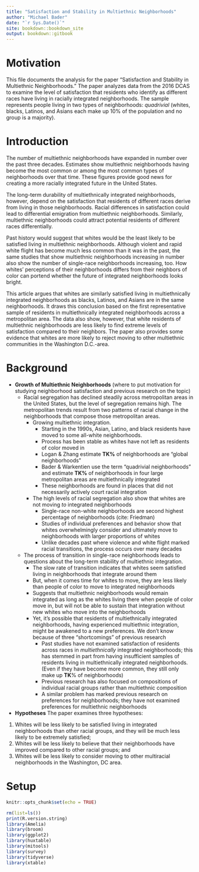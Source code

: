 ---
title: "Satisfaction and Stability in Multiethnic Neighborhoods"
author: "Michael Bader"
date: "`r Sys.Date()`"
site: bookdown::bookdown_site
output: bookdown::gitbook
---

# Motivation
This file documents the analysis for the paper "Satisfaction and Stability in Multiethnic Neighborhoods." The paper analyzes data from the 2016 DCAS to examine the level of satisfaction that residents who identify as different races have living in racially integrated neighborhoods. The sample represents people living in two types of neighborhoods: *quadrivial* (whites, blacks, Latinos, and Asians each make up 10% of the population and no group is a majority). 



# Introduction
The number of multiethnic neighborhoods have expanded in number over the past three decades. Estimates show multiethnic neighborhoods having become the most common or among the most common types of neighborhoods over that time. These figures provide good news for creating a more racially integrated future in the United States. 

The long-term durability of multiethnically integrated neighborhoods, however, depend on the satisfaction that residents of different races derive from living in those neighborhoods. Racial differences in satisfaction could lead to differential emigration from multiethnic neighborhoods. Similarly, multiethnic neighborhoods could attract potential residents of different races differentially. 

Past history would suggest that whites would be the least likely to be satisfied living in multiethnic neighborhoods. Although violent and rapid white flight has become much less common than it was in the past, the same studies that show multiethnic neighborhoods increasing in number also show the number of single-race neighborhoods increasing, too. How whites' perceptions of their neighborhoods differs from their neighbors of color can portend whether the future of integrated neighborhoods looks bright. 

This article argues that whites are similarly satisfied living in multiethnically integrated neighborhoods as blacks, Latinos, and Asians are in the same neighborhoods. It draws this conclusion based on the first representative sample of residents in multiethnically integrated neighborhoods across a metropolitan area. The data also show, however, that white residents of multiethnic neighborhoods are less likely to find extreme levels of satisfaction compared to their neighbors. The paper also provides some evidence that whites are more likely to reject moving to other multiethnic communities in the Washington D.C.-area. 

# Background

* **Growth of Multiethnic Neighborhoods** (where to put motivation for studying neighborhood satisfaction and previous research on the topic)
    * Racial segregation has declined steadily across metropolitan areas in the United States, but the level of segregation remains high. The metropolitan trends result from two patterns of racial change in the neighborhoods that compose those metropolitan areas.
        * Growing multiethnic integration.
            * Starting in the 1990s, Asian, Latino, and black residents have moved to some all-white neighborhoods. 
            * Process has been stable as whites have not left as residents of color moved in
            * Logan & Zhang estimate **TK%** of neighborhoods are "global neighborhoods"
            * Bader & Warkentien use the term "quadrivial neighborhoods" and estimate **TK%** of neighborhoods in four large metropolitan areas are multiethnically integrated
            * These neighborhoods are found in places that did not necessarily actively court racial integration
        * The high levels of racial segregation also show that whites are not moving *to* integrated neighborhoods
            * Single-race non-white neighborhoods are second highest percentage of neighborhoods (cite: Friedman)
            * Studies of individual preferences and behavior show that whites overwhelmingly consider and ultimately move to neighborhoods with larger proportions of whites
            * Unlike decades past where violence and white flight marked racial transitions, the process occurs over many decades
    * The process of transition in single-race neighborhoods leads to questions about the long-term stability of multiethnic integration. 
        * The slow rate of transition indicates that whites seem satisfied living in neighborhoods that integrate around them
        * But, when it comes time for whites to move, they are less likely than people of color to move to integrated neighborhoods
        * Suggests that multiethnic neighborhoods would remain integrated as long as the whites living there when people of color move in, but will not be able to sustain that integration without new whites who move into the neighborhoods
        * Yet, it's possible that residents of multiethnically integrated neighborhoods, having experienced multiethnic integration, might be awakened to a new preferences. We don't know because of three "shortcomings" of previous research
            * Past studies have not examined satisfaction of residents across races in *multiethnically* integrated neighborhoods; this has stemmed in part from having insufficient samples of residents living in multiethnically integrated neighborhoods. (Even if they have become more common, they still only make up **TK**% of neighborhoods)
            * Previous research has also focused on compositions of individual racial groups rather than multiethnic composition
            * A similar problem has marked previous research on preferences for neighborhoods; they have not examined preferences for multiethnic neighborhoods
* **Hypotheses**
The paper examines three hypotheses: 

1. Whites will be less likely to be satisfied living in integrated neighborhoods than other racial groups, and they will be much less likely to be extremely satisfied;
2. Whites will be less likely to believe that their neighborhoods have improved compared to other racial groups; and
3. Whites will be less likely to consider moving to other multiracial neighborhoods in the Washington, DC area. 

# Setup

```{r setup, include=FALSE}
knitr::opts_chunk$set(echo = TRUE)
```

```{r libraries, message=FALSE}
rm(list=ls())
print(R.version.string)
library(Amelia)
library(broom)
library(ggplot2)
library(huxtable)
library(mitools)
library(survey)
library(tidyverse)
library(xtable)
```




